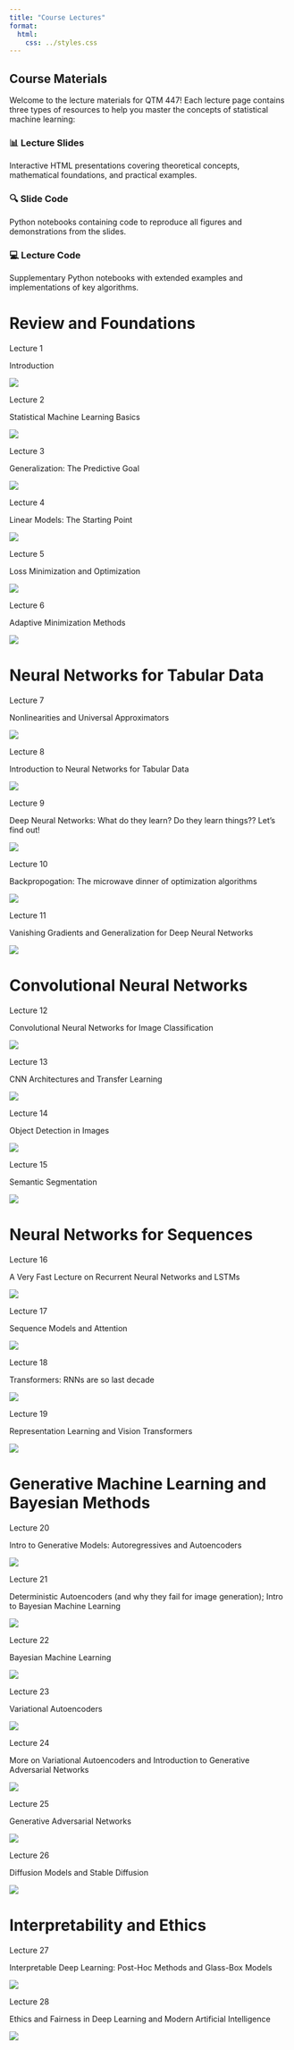 ```yaml
---
title: "Course Lectures"
format:
  html:
    css: ../styles.css
---
```


::: {.intro-section}

## Course Materials

Welcome to the lecture materials for QTM 447! Each lecture page contains three types of resources to help you master the concepts of statistical machine learning:

::: {.material-types}
::: {.material-type}
### 📊 Lecture Slides

Interactive HTML presentations covering theoretical concepts, mathematical foundations, and practical examples.

:::

::: {.material-type}
### 🔍 Slide Code

Python notebooks containing code to reproduce all figures and demonstrations from the slides.
:::

::: {.material-type}
### 💻 Lecture Code

Supplementary Python notebooks with extended examples and implementations of key algorithms.
:::
:::


:::

# Review and Foundations {.section-title}

:::: {.section-grid}
:::: {.lecture-box onclick="window.location.href='lecture1.html'"}
:::{.lecture-number}
Lecture 1
:::
:::{.lecture-title}
Introduction
:::
![](images/lecture1.png){.lecture-image}
::::
:::: {.lecture-box onclick="window.location.href='lecture2.html'"}
:::{.lecture-number}
Lecture 2
:::
:::{.lecture-title}
Statistical Machine Learning Basics
:::
![](images/lecture2.png){.lecture-image}
::::
:::: {.lecture-box onclick="window.location.href='lecture3.html'"}
:::{.lecture-number}
Lecture 3
:::
:::{.lecture-title}
Generalization: The Predictive Goal
:::
![](images/lecture3.png){.lecture-image}
::::
:::: {.lecture-box onclick="window.location.href='lecture4.html'"}
:::{.lecture-number}
Lecture 4
:::
:::{.lecture-title}
Linear Models: The Starting Point
:::
![](images/lecture4.png){.lecture-image}
::::
:::: {.lecture-box onclick="window.location.href='lecture5.html'"}
:::{.lecture-number}
Lecture 5
:::
:::{.lecture-title}
Loss Minimization and Optimization
:::
![](images/lecture5.png){.lecture-image}
::::
:::: {.lecture-box onclick="window.location.href='lecture6.html'"}
:::{.lecture-number}
Lecture 6
:::
:::{.lecture-title}
Adaptive Minimization Methods
:::
![](images/lecture6.png){.lecture-image}
::::
::::

# Neural Networks for Tabular Data {.section-title}

:::: {.section-grid}
:::: {.lecture-box onclick="window.location.href='lecture7.html'"}
:::{.lecture-number}
Lecture 7
:::
:::{.lecture-title}
Nonlinearities and Universal Approximators
:::
![](images/lecture7.png){.lecture-image}
::::
:::: {.lecture-box onclick="window.location.href='lecture8.html'"}
:::{.lecture-number}
Lecture 8
:::
:::{.lecture-title}
Introduction to Neural Networks for Tabular Data
:::
![](images/lecture8.png){.lecture-image}
::::
:::: {.lecture-box onclick="window.location.href='lecture9.html'"}
:::{.lecture-number}
Lecture 9
:::
:::{.lecture-title}
Deep Neural Networks: What do they learn? Do they learn things?? Let's find out!
:::
![](images/lecture9.png){.lecture-image}
::::
:::: {.lecture-box onclick="window.location.href='lecture10.html'"}
:::{.lecture-number}
Lecture 10
:::
:::{.lecture-title}
Backpropogation: The microwave dinner of optimization algorithms
:::
![](images/lecture10.png){.lecture-image}
::::
:::: {.lecture-box onclick="window.location.href='lecture11.html'"}
:::{.lecture-number}
Lecture 11
:::
:::{.lecture-title}
Vanishing Gradients and Generalization for Deep Neural Networks
:::
![](images/lecture11.png){.lecture-image}
::::
::::

# Convolutional Neural Networks {.section-title}

:::: {.section-grid}
:::: {.lecture-box onclick="window.location.href='lecture12.html'"}
:::{.lecture-number}
Lecture 12
:::
:::{.lecture-title}
Convolutional Neural Networks for Image Classification
:::
![](images/lecture12.png){.lecture-image}
::::
:::: {.lecture-box onclick="window.location.href='lecture13.html'"}
:::{.lecture-number}
Lecture 13
:::
:::{.lecture-title}
CNN Architectures and Transfer Learning
:::
![](images/lecture13.png){.lecture-image}
::::
:::: {.lecture-box onclick="window.location.href='lecture14.html'"}
:::{.lecture-number}
Lecture 14
:::
:::{.lecture-title}
Object Detection in Images
:::
![](images/lecture14.png){.lecture-image}
::::
:::: {.lecture-box onclick="window.location.href='lecture15.html'"}
:::{.lecture-number}
Lecture 15
:::
:::{.lecture-title}
Semantic Segmentation
:::
![](images/lecture15.png){.lecture-image}
::::
::::

# Neural Networks for Sequences {.section-title}

:::: {.section-grid}
:::: {.lecture-box onclick="window.location.href='lecture16.html'"}
:::{.lecture-number}
Lecture 16
:::
:::{.lecture-title}
A Very Fast Lecture on Recurrent Neural Networks and LSTMs
:::
![](images/lecture16.png){.lecture-image}
::::
:::: {.lecture-box onclick="window.location.href='lecture17.html'"}
:::{.lecture-number}
Lecture 17
:::
:::{.lecture-title}
Sequence Models and Attention
:::
![](images/lecture17.png){.lecture-image}
::::
:::: {.lecture-box onclick="window.location.href='lecture18.html'"}
:::{.lecture-number}
Lecture 18
:::
:::{.lecture-title}
Transformers: RNNs are so last decade
:::
![](images/lecture18.png){.lecture-image}
::::
:::: {.lecture-box onclick="window.location.href='lecture19.html'"}
:::{.lecture-number}
Lecture 19
:::
:::{.lecture-title}
Representation Learning and Vision Transformers
:::
![](images/lecture19.png){.lecture-image}
::::
::::

# Generative Machine Learning and Bayesian Methods {.section-title}

:::: {.section-grid}
:::: {.lecture-box onclick="window.location.href='lecture20.html'"}
:::{.lecture-number}
Lecture 20
:::
:::{.lecture-title}
Intro to Generative Models: Autoregressives and Autoencoders
:::
![](images/lecture20.png){.lecture-image}
::::
:::: {.lecture-box onclick="window.location.href='lecture21.html'"}
:::{.lecture-number}
Lecture 21
:::
:::{.lecture-title}
Deterministic Autoencoders (and why they fail for image generation); Intro to Bayesian Machine Learning
:::
![](images/lecture21.png){.lecture-image}
::::
:::: {.lecture-box onclick="window.location.href='lecture22.html'"}
:::{.lecture-number}
Lecture 22
:::
:::{.lecture-title}
Bayesian Machine Learning
:::
![](images/lecture22.png){.lecture-image}
::::
:::: {.lecture-box onclick="window.location.href='lecture23.html'"}
:::{.lecture-number}
Lecture 23
:::
:::{.lecture-title}
Variational Autoencoders
:::
![](images/lecture23.png){.lecture-image}
::::
:::: {.lecture-box onclick="window.location.href='lecture24.html'"}
:::{.lecture-number}
Lecture 24
:::
:::{.lecture-title}
More on Variational Autoencoders and Introduction to Generative Adversarial Networks
:::
![](images/lecture24.png){.lecture-image}
::::
:::: {.lecture-box onclick="window.location.href='lecture25.html'"}
:::{.lecture-number}
Lecture 25
:::
:::{.lecture-title}
Generative Adversarial Networks
:::
![](images/lecture25.png){.lecture-image}
::::
:::: {.lecture-box onclick="window.location.href='lecture26.html'"}
:::{.lecture-number}
Lecture 26
:::
:::{.lecture-title}
Diffusion Models and Stable Diffusion
:::
![](images/lecture26.png){.lecture-image}
::::
::::

# Interpretability and Ethics {.section-title}

:::: {.section-grid}
:::: {.lecture-box onclick="window.location.href='lecture27.html'"}
:::{.lecture-number}
Lecture 27
:::
:::{.lecture-title}
Interpretable Deep Learning: Post-Hoc Methods and Glass-Box Models
:::
![](images/lecture27.png){.lecture-image}
::::
:::: {.lecture-box onclick="window.location.href='lecture28.html'"}
:::{.lecture-number}
Lecture 28
:::
:::{.lecture-title}
Ethics and Fairness in Deep Learning and Modern Artificial Intelligence
:::
![](images/lecture28.png){.lecture-image}
::::
::::
